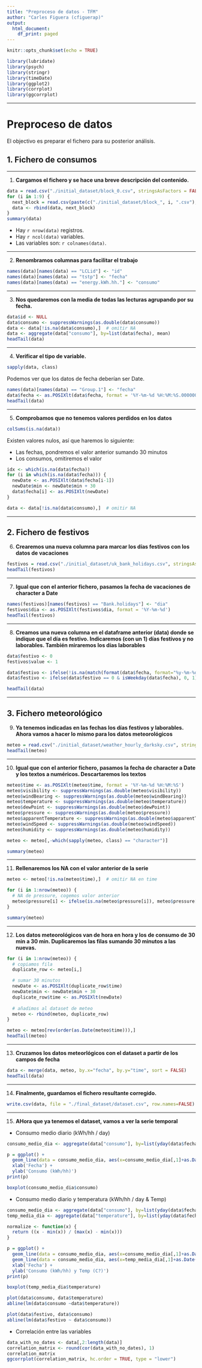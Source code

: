 ```yaml
---
title: "Preproceso de datos - TFM"
author: "Carles Figuera (cfiguerap)"
output:
  html_document:
    df_print: paged
---
```


```r
knitr::opts_chunk$set(echo = TRUE)
```

```r
library(lubridate)
library(psych)
library(stringr)
library(timeDate)
library(ggplot2)
library(corrplot)
library(ggcorrplot)
```

***

# Preproceso de datos

El objectivo es preparar el fichero para su posterior análisis.

## 1. Fichero de consumos

***

(@) __Cargamos el fichero y se hace una breve descripción del contenido.__


```r
data = read.csv("./initial_dataset/block_0.csv", stringsAsFactors = FALSE)
for (i in 1:9) {
  next_block = read.csv(paste(c("./initial_dataset/block_", i, ".csv"), collapse=''), stringsAsFactors = FALSE)
  data <- rbind(data, next_block)
}
summary(data)
```

+ Hay `r nrow(data)` registros.
+ Hay `r ncol(data)` variables.
+ Las variables son: `r colnames(data)`.

***

(@) __Renombramos columnas para facilitar el trabajo__

```r
names(data)[names(data) == "LCLid"] <- "id"
names(data)[names(data) == "tstp"] <- "fecha"
names(data)[names(data) == "energy.kWh.hh."] <- "consumo"
```

***

(@) __Nos quedaremos con la media de todas las lecturas agrupando por su fecha.__

```r
data$id <- NULL
data$consumo <- suppressWarnings(as.double(data$consumo))
data <- data[!is.na(data$consumo),]  # omitir NA
data <- aggregate(data["consumo"], by=list(data$fecha), mean)
headTail(data)
```

*** 

(@) __Verificar el tipo de variable.__

```r
sapply(data, class)
```

Podemos ver que los datos de fecha deberían ser Date.

```r
names(data)[names(data) == "Group.1"] <- "fecha"
data$fecha <- as.POSIXlt(data$fecha, format = '%Y-%m-%d %H:%M:%S.0000000')
headTail(data)
```

***

(@) __Comprobamos que no tenemos valores perdidos en los datos__

```r
colSums(is.na(data))
```

Existen valores nulos, así que haremos lo siguiente:

* Las fechas, pondremos el valor anterior sumando 30 minutos
* Los consumos, omitiremos el valor

```r
idx <- which(is.na(data$fecha))
for (i in which(is.na(data$fecha))) {
  newDate <- as.POSIXlt(data$fecha[i-1])
  newDate$min <- newDate$min + 30
  data$fecha[i] <- as.POSIXlt(newDate)
}

data <- data[!is.na(data$consumo),]  # omitir NA
```

***

## 2. Fichero de festivos

(@) __Crearemos una nueva columna para marcar los días festivos con los datos de vacaciones__

```r
festivos = read.csv("./initial_dataset/uk_bank_holidays.csv", stringsAsFactors = FALSE)
headTail(festivos)
```
***

(@) __Igual que con el anterior fichero, pasamos la fecha de vacaciones de character a Date__

```r
names(festivos)[names(festivos) == "Bank.holidays"] <- "dia"
festivos$dia <- as.POSIXlt(festivos$dia, format = '%Y-%m-%d')
headTail(festivos)
```

***

(@) __Creamos una nueva columna en el dataframe anterior (data) donde se indique que el día es festivo. Indicaremos (con un 1) días festivos y no laborables. También miraremos los días laborables__

```r
data$festivo <- 0
festivos$value <- 1

data$festivo <- ifelse(!is.na(match(format(data$fecha, format="%y-%m-%d"), format(festivos$dia, format="%y-%m-%d"))), 1, 0)
data$festivo <- ifelse(data$festivo == 0 & isWeekday(data$fecha), 0, 1)

headTail(data)
```

***

## 3. Fichero meteorológico


(@) __Ya tenemos indicadas en las fechas los días festivos y laborables. Ahora vamos a hacer lo mismo para los datos meteorológicos__

```r
meteo = read.csv("./initial_dataset/weather_hourly_darksky.csv", stringsAsFactors = FALSE)
headTail(meteo)
```
***

(@) __Igual que con el anterior fichero, pasamos la fecha de character a Date y los textos a numéricos. Descartaremos los textos__

```r
meteo$time <- as.POSIXlt(meteo$time, format = '%Y-%m-%d %H:%M:%S')
meteo$visibility <- suppressWarnings(as.double(meteo$visibility))
meteo$windBearing <- suppressWarnings(as.double(meteo$windBearing))
meteo$temperature <- suppressWarnings(as.double(meteo$temperature))
meteo$dewPoint <- suppressWarnings(as.double(meteo$dewPoint))
meteo$pressure <- suppressWarnings(as.double(meteo$pressure))
meteo$apparentTemperature <- suppressWarnings(as.double(meteo$apparentTemperature))
meteo$windSpeed <- suppressWarnings(as.double(meteo$windSpeed))
meteo$humidity <- suppressWarnings(as.double(meteo$humidity))

meteo <- meteo[,-which(sapply(meteo, class) == "character")]

summary(meteo)
```

***

(@) __Rellenaremos los NA con el valor anterior de la serie__

```r
meteo <- meteo[!is.na(meteo$time),]  # omitir NA en time

for (i in 1:nrow(meteo)) {
  # NA de pressure, cogemos valor anterior
  meteo$pressure[i] <- ifelse(is.na(meteo$pressure[i]), meteo$pressure[i-1], meteo$pressure[i])
}

summary(meteo)
```

***

(@) __Los datos meteorológicos van de hora en hora y los de consumo de 30 min a 30 min. Duplicaremos las filas sumando 30 minutos a las nuevas.__

```r
for (i in 1:nrow(meteo)) {
  # copiamos fila
  duplicate_row <- meteo[i,]

  # sumar 30 minutos
  newDate <- as.POSIXlt(duplicate_row$time)
  newDate$min <- newDate$min + 30
  duplicate_row$time <- as.POSIXlt(newDate)
  
  # añadimos al dataset de meteo
  meteo <- rbind(meteo, duplicate_row)
}

meteo <- meteo[rev(order(as.Date(meteo$time))),]
headTail(meteo)
```

***

(@) __Cruzamos los datos meteorlógicos con el dataset a partir de los campos de fecha__

```r
data <- merge(data, meteo, by.x="fecha", by.y="time", sort = FALSE)
headTail(data)
```

***

(@) __Finalmente, guardamos el fichero resultante corregido.__

```r
write.csv(data, file = "./final_dataset/dataset.csv", row.names=FALSE)
```

***

(@) __AHora que ya tenemos el dataset, vamos a ver la serie temporal__

* Consumo medio diario (kWh/hh / day)

```r
consumo_medio_dia <- aggregate(data["consumo"], by=list(yday(data$fecha)), mean)

p = ggplot() + 
  geom_line(data = consumo_medio_dia, aes(x=consumo_medio_dia[,1]+as.Date("2013-01-01"), y=consumo_medio_dia$consumo), color='blue') +
  xlab('Fecha') +
  ylab('Consumo (kWh/hh)')
print(p)

boxplot(consumo_medio_dia$consumo)

```

* Consumo medio diario y temperatura (kWh/hh / day & Temp)

```r
consumo_medio_dia <- aggregate(data["consumo"], by=list(yday(data$fecha)), mean)
temp_media_dia <- aggregate(data["temperature"], by=list(yday(data$fecha)), mean)

normalize <- function(x) {
  return ((x - min(x)) / (max(x) - min(x)))
}

p = ggplot() + 
  geom_line(data = consumo_medio_dia, aes(x=consumo_medio_dia[,1]+as.Date("2013-01-01"), y=normalize(consumo_medio_dia$consumo)), color='blue') +
  geom_line(data = consumo_medio_dia, aes(x=temp_media_dia[,1]+as.Date("2013-01-01"), y=normalize(temp_media_dia$temperature)), color='red') +
  xlab('Fecha') +
  ylab('Consumo (kWh/hh) y Temp (C?)')
print(p)

boxplot(temp_media_dia$temperature)

plot(data$consumo, data$temperature)
abline(lm(data$consumo ~data$temperature))

plot(data$festivo, data$consumo)
abline(lm(data$festivo ~ data$consumo))
```

* Correlación entre las variables

```r
data_with_no_dates <- data[,2:length(data)]
correlation_matrix <- round(cor(data_with_no_dates), 1)
correlation_matrix
ggcorrplot(correlation_matrix, hc.order = TRUE, type = "lower")
```
